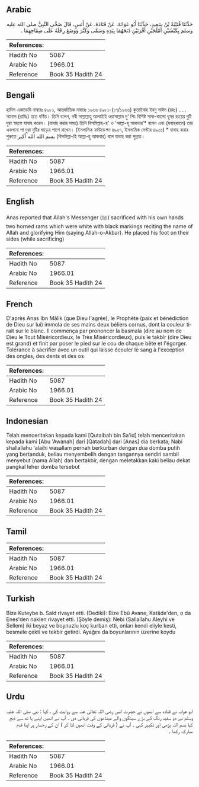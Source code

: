 ## Arabic


<div dir="rtl" lang="ar" style={{fontSize:'larger',backgroundColor:'#f8f9fa',padding:20}}>
حَدَّثَنَا قُتَيْبَةُ بْنُ سَعِيدٍ، حَدَّثَنَا أَبُو عَوَانَةَ، عَنْ قَتَادَةَ، عَنْ أَنَسٍ، قَالَ ضَحَّى النَّبِيُّ صلى الله عليه وسلم بِكَبْشَيْنِ أَمْلَحَيْنِ أَقْرَنَيْنِ ذَبَحَهُمَا بِيَدِهِ وَسَمَّى وَكَبَّرَ وَوَضَعَ رِجْلَهُ عَلَى صِفَاحِهِمَا ‏.‏
</div>
<div style={{backgroundColor:'#f8f9fa',padding:20, marginBottom: 10}}><table> <thead> <tr> <th>References:</th> <th></th> </tr> </thead> <tbody><tr><td>Hadith No</td><td>5087</td></tr><tr><td>Arabic No</td><td>1966.01</td></tr><tr><td>Reference</td><td>Book 35 Hadith 24</td></tr></tbody></table></div>

## Bengali


<div dir="ltr" lang="bn" style={{fontSize:'larger',backgroundColor:'#f8f9fa',padding:20}}>
হাদিস একাডেমি নাম্বারঃ ৪৯৮১, আন্তর্জাতিক নাম্বারঃ ১৯৬৬ ৪৯৮১-(১৭/১৯৬৬) কুতাইবাহ ইবনু সাঈদ (রহঃ) ..... আনাস (রাযিঃ) হতে বর্ণিত। তিনি বলেন, নবী সাল্লাল্লাহু আলাইহি ওয়াসাল্লাম দু' শিং বিশিষ্ট সাদা-কালো ধূসর রংয়ের দুটি দুম্বা স্বহস্তে যাবাহ করেন। (যাবাহ করার সময়) তিনি বিসমিল্লাহ-হ' ও 'আল্লা-হু আকবার’* বলেন এবং (যবাহকালে) তার একখানা পা দুম্বা দুটির ঘাড়ের পাশে রাখেন। (ইসলামিক ফাউন্ডেশন ৪৯২৭, ইসলামিক সেন্টার ৪৯৩১) * যাবাহ করার শুরুতে بسم الله الله أكبر (বিসমিল্লা-হি আল্লা-হু আকবার) বলে যাবাহ করা সুন্নাত।
</div>
<div style={{backgroundColor:'#f8f9fa',padding:20, marginBottom: 10}}><table> <thead> <tr> <th>References:</th> <th></th> </tr> </thead> <tbody><tr><td>Hadith No</td><td>5087</td></tr><tr><td>Arabic No</td><td>1966.01</td></tr><tr><td>Reference</td><td>Book 35 Hadith 24</td></tr></tbody></table></div>

## English


<div dir="ltr" lang="en" style={{fontSize:'larger',backgroundColor:'#f8f9fa',padding:20}}>
Anas reported that Allah's Messenger (ﷺ) sacrificed with his own hands two horned rams which were white with black markings reciting the name of Allah and glorifying Him (saying Allah-o-Akbar). He placed his foot on their sides (while sacrificing)
</div>
<div style={{backgroundColor:'#f8f9fa',padding:20, marginBottom: 10}}><table> <thead> <tr> <th>References:</th> <th></th> </tr> </thead> <tbody><tr><td>Hadith No</td><td>5087</td></tr><tr><td>Arabic No</td><td>1966.01</td></tr><tr><td>Reference</td><td>Book 35 Hadith 24</td></tr></tbody></table></div>

## French


<div dir="ltr" lang="fr" style={{fontSize:'larger',backgroundColor:'#f8f9fa',padding:20}}>
D'après Anas Ibn Mâlik (que Dieu l'agrée), le Prophète (paix et bénédiction de Dieu sur lui) immola de ses mains deux béliers cornus, dont la couleur tirait sur le blanc. Il commença par prononcer la basmala (dire au nom de Dieu le Tout Miséricordieux, le Très Miséricordieux), puis le takbîr (dire Dieu est grand) et finit par poser le pied sur le cou de chaque bête et l'égorger. Tolérance à sacrifier avec un outil qui laisse écouler le sang à l'exception des ongles, des dents et des os
</div>
<div style={{backgroundColor:'#f8f9fa',padding:20, marginBottom: 10}}><table> <thead> <tr> <th>References:</th> <th></th> </tr> </thead> <tbody><tr><td>Hadith No</td><td>5087</td></tr><tr><td>Arabic No</td><td>1966.01</td></tr><tr><td>Reference</td><td>Book 35 Hadith 24</td></tr></tbody></table></div>

## Indonesian


<div dir="ltr" lang="id" style={{fontSize:'larger',backgroundColor:'#f8f9fa',padding:20}}>
Telah menceritakan kepada kami [Qutaibah bin Sa'id] telah menceritakan kepada kami [Abu 'Awanah] dari [Qatadah] dari [Anas] dia berkata; Nabi shallallahu 'alaihi wasallam pernah berkurban dengan dua domba putih yang bertanduk, beliau menyembelih dengan tangannya sendiri sambil menyebut (nama Allah) dan bertakbir, dengan meletakkan kaki beliau dekat pangkal leher domba tersebut
</div>
<div style={{backgroundColor:'#f8f9fa',padding:20, marginBottom: 10}}><table> <thead> <tr> <th>References:</th> <th></th> </tr> </thead> <tbody><tr><td>Hadith No</td><td>5087</td></tr><tr><td>Arabic No</td><td>1966.01</td></tr><tr><td>Reference</td><td>Book 35 Hadith 24</td></tr></tbody></table></div>

## Tamil


<div dir="ltr" lang="ta" style={{fontSize:'larger',backgroundColor:'#f8f9fa',padding:20}}>

</div>
<div style={{backgroundColor:'#f8f9fa',padding:20, marginBottom: 10}}><table> <thead> <tr> <th>References:</th> <th></th> </tr> </thead> <tbody><tr><td>Hadith No</td><td>5087</td></tr><tr><td>Arabic No</td><td>1966.01</td></tr><tr><td>Reference</td><td>Book 35 Hadith 24</td></tr></tbody></table></div>

## Turkish


<div dir="ltr" lang="tr" style={{fontSize:'larger',backgroundColor:'#f8f9fa',padding:20}}>
Bize Kuteybe b. Saîd rivayet etti. (Dediki): Bize Ebû Avane, Katâde'den, o da Enes'den naklen rivayet etti. (Şöyle demiş): Nebi (Sallallahu Aleyhi ve Sellem) iki beyaz ve boynuzlu koç kurban etti, onları kendi eliyle kesti, besmele çekti ve tekbir getirdi. Ayağını da boyunlarının üzerine koydu
</div>
<div style={{backgroundColor:'#f8f9fa',padding:20, marginBottom: 10}}><table> <thead> <tr> <th>References:</th> <th></th> </tr> </thead> <tbody><tr><td>Hadith No</td><td>5087</td></tr><tr><td>Arabic No</td><td>1966.01</td></tr><tr><td>Reference</td><td>Book 35 Hadith 24</td></tr></tbody></table></div>

## Urdu


<div dir="rtl" lang="ur" style={{fontSize:'larger',backgroundColor:'#f8f9fa',padding:20}}>
ابو عوانہ نے قتادہ سے انھوں نے حضرت انس رضی اللہ تعالیٰ عنہ سے روایت کی ، کہا : نبی صلی اللہ علیہ وسلم نے دو سفید رنگ کے بڑے سینگوں والے مینڈھوں کی قربانی دی ۔ آپ نے انھیں اپنے ہا تھ سے ذبح کیا بسم اللہ پڑھی اور تکبیر کہی ۔ آپ نے ( قربانی کے وقت انھیں لٹا کر ) ان کے رخسار پر اپنا قدم مبارک رکھا ۔
</div>
<div style={{backgroundColor:'#f8f9fa',padding:20, marginBottom: 10}}><table> <thead> <tr> <th>References:</th> <th></th> </tr> </thead> <tbody><tr><td>Hadith No</td><td>5087</td></tr><tr><td>Arabic No</td><td>1966.01</td></tr><tr><td>Reference</td><td>Book 35 Hadith 24</td></tr></tbody></table></div>